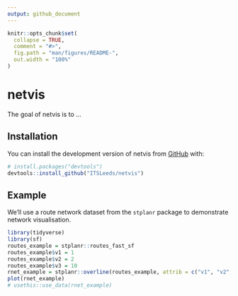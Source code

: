 ```yaml
---
output: github_document
---
```


<!-- README.md is generated from README.Rmd. Please edit that file -->

```r
knitr::opts_chunk$set(
  collapse = TRUE,
  comment = "#>",
  fig.path = "man/figures/README-",
  out.width = "100%"
)
```

# netvis

<!-- badges: start -->
<!-- badges: end -->

The goal of netvis is to ...

## Installation

You can install the development version of netvis from [GitHub](https://github.com/) with:

``` r
# install.packages("devtools")
devtools::install_github("ITSLeeds/netvis")
```

## Example

We'll use a route network dataset from the `stplanr` package to demonstrate network visualisation.

```r
library(tidyverse)
library(sf)
routes_example = stplanr::routes_fast_sf
routes_example$v1 = 1
routes_example$v2 = 2
routes_example$v3 = 10
rnet_example = stplanr::overline(routes_example, attrib = c("v1", "v2", "v3"))
plot(rnet_example)
# usethis::use_data(rnet_example)
```


